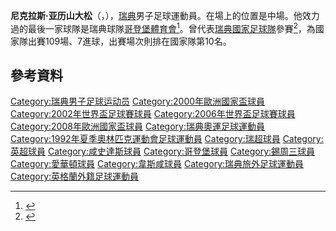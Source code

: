 {{noteTA
|G1=Football
|G2=uefa
|1=zh-hans:亚历山大松;zh-hk:亞歷山達臣;zh-tw:阿萊桑德森;
}}

'''尼克拉斯·亚历山大松'''（{{lang-sv|Niclas Alexandersson}}，{{bd|1971年|12月29日}}），[[瑞典|瑞典]]男子足球運動員。在場上的位置是中場。他效力過的最後一家球隊是瑞典球隊[[哥登堡體育會|哥登堡體育會]]<ref>{{Cite web |url=http://www.fotbollskanalen.se/1.1247026/2009/10/02/ifk_har_skrivit_kontrakt_med_alexandersson_han_spelar_pa_mandag |title=存档副本 |accessdate=2015-06-03 |archive-date=2012-02-23 |archive-url=https://web.archive.org/web/20120223010311/http://www.fotbollskanalen.se/1.1247026/2009/10/02/ifk_har_skrivit_kontrakt_med_alexandersson_han_spelar_pa_mandag |dead-url=no }}</ref>。曾代表[[瑞典國家足球隊|瑞典國家足球隊]]參賽<ref>{{cite web|url=http://svt.se/svttext/web/pages/303.html|title=The first blue and yellow to retire|date=19 June 2008|accessdate=19 June 2008|publisher=SVT.se|archive-date=2008-06-16|archive-url=https://web.archive.org/web/20080616123014/http://www.svt.se/svttext/web/pages/303.html|dead-url=no}}</ref>，為國家隊出賽109場、7進球，出賽場次則排在國家隊第10名。

== 參考資料 ==
{{Reflist}}

{{2006年世界盃足球賽瑞典參賽名單}}
{{2008年歐洲足球錦標賽瑞典參賽名單}}

{{Authority control}}

{{DEFAULTSORT:Alexandersson, Niclas}}
[[Category:瑞典男子足球运动员|Category:瑞典男子足球运动员]]
[[Category:2000年歐洲國家盃球員|Category:2000年歐洲國家盃球員]]
[[Category:2002年世界盃足球賽球員|Category:2002年世界盃足球賽球員]]
[[Category:2006年世界盃足球賽球員|Category:2006年世界盃足球賽球員]]
[[Category:2008年歐洲國家盃球員|Category:2008年歐洲國家盃球員]]
[[Category:瑞典奧運足球運動員|Category:瑞典奧運足球運動員]]
[[Category:1992年夏季奧林匹克運動會足球運動員|Category:1992年夏季奧林匹克運動會足球運動員]]
[[Category:瑞超球員|Category:瑞超球員]]
[[Category:英超球員|Category:英超球員]]
[[Category:咸史達斯球員|Category:咸史達斯球員]]
[[Category:哥登堡球員|Category:哥登堡球員]]
[[Category:錫周三球員|Category:錫周三球員]]
[[Category:愛華頓球員|Category:愛華頓球員]]
[[Category:韋斯咸球員|Category:韋斯咸球員]]
[[Category:瑞典旅外足球運動員|Category:瑞典旅外足球運動員]]
[[Category:英格蘭外籍足球運動員|Category:英格蘭外籍足球運動員]]